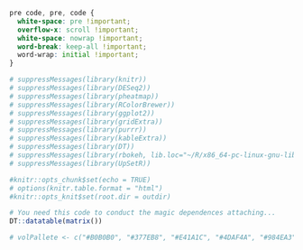 ```css
pre code, pre, code {
  white-space: pre !important;
  overflow-x: scroll !important;
  white-space: nowrap !important;
  word-break: keep-all !important;
  word-wrap: initial !important;
}
```

<link rel="stylesheet" type="text/css" href="http://cdn.datatables.net/1.10.5/css/jquery.dataTables.min.css">
<script src="http://code.jquery.com/jquery-2.1.2.min.js"></script>
<script src="http://cdn.datatables.net/1.10.5/js/jquery.dataTables.min.js"></script>

<script type="text/javascript">
         $(document).ready(function() {
             $("table").DataTable();
         } );
</script>

```r
# suppressMessages(library(knitr))
# suppressMessages(library(DESeq2))
# suppressMessages(library(pheatmap))
# suppressMessages(library(RColorBrewer))
# suppressMessages(library(ggplot2))
# suppressMessages(library(gridExtra))
# suppressMessages(library(purrr))
# suppressMessages(library(kableExtra))
# suppressMessages(library(DT))
# suppressMessages(library(rbokeh, lib.loc="~/R/x86_64-pc-linux-gnu-library/3.4"))
# suppressMessages(library(UpSetR))
```

```r
#knitr::opts_chunk$set(echo = TRUE)
# options(knitr.table.format = "html")
#knitr::opts_knit$set(root.dir = outdir)

# You need this code to conduct the magic dependences attaching...
DT::datatable(matrix())

```

```r
# volPallete <- c("#B0B0B0", "#377EB8", "#E41A1C", "#4DAF4A", "#984EA3", "#FF7F00", "#FFFF33")
```
